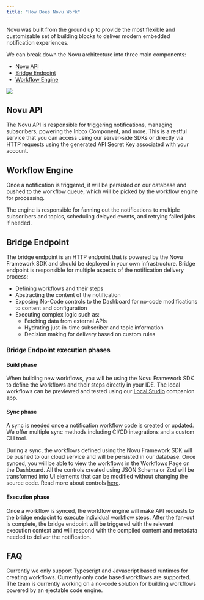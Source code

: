 ```yaml
---
title: "How Does Novu Work"
---
```


Novu was built from the ground up to provide the most flexible and customizable set of building blocks to deliver modern embedded notification experiences.

We can break down the Novu architecture into three main components:

- [Novu API](#novu-api)
- [Bridge Endpoint](#bridge-endpoint)
- [Workflow Engine](#workflow-engine)

<Frame>
  <img src="/images/novu-works.png" />
</Frame>

## Novu API

The Novu API is responsible for triggering notifications, managing subscribers, powering the Inbox Component, and more. 
This is a restful service that you can access using our server-side SDKs or directly via HTTP requests using the generated API Secret Key associated with your account.

## Workflow Engine

Once a notification is triggered, it will be persisted on our database and pushed to the workflow queue, which will be picked by the workflow engine for processing.

The engine is responsible for fanning out the notifications to multiple subscribers and topics, scheduling delayed events, and retrying failed jobs if needed.

## Bridge Endpoint

The bridge endpoint is an HTTP endpoint that is powered by the Novu Framework SDK and should be deployed in your own infrastructure. 
Bridge endpoint is responsible for multiple aspects of the notification delivery process:

- Defining workflows and their steps
- Abstracting the content of the notification
- Exposing No-Code controls to the Dashboard for no-code modifications to content and configuration
- Executing complex logic such as:
  - Fetching data from external APIs
  - Hydrating just-in-time subscriber and topic information
  - Decision making for delivery based on custom rules

### Bridge Endpoint execution phases

#### Build phase

When building new workflows, you will be using the Novu Framework SDK to define the workflows and their steps directly in your IDE. The local workflows can be previewed and tested using our [Local Studio](/workflow/studio) companion app.

#### Sync phase

A sync is needed once a notification workflow code is created or updated. We offer multiple sync methods including CI/CD integrations and a custom CLI tool.

During a sync, the workflows defined using the Novu Framework SDK will be pushed to our cloud service and will be persisted in our database. 
Once synced, you will be able to view the workflows in the Workflows Page on the Dashboard. All the controls created using JSON Schema or Zod will be transformed into UI elements that can be modified without changing the source code. Read more about controls [here](/concepts/controls).

#### Execution phase

Once a workflow is synced, the workflow engine will make API requests to the bridge endpoint to execute individual workflow steps.
After the fan-out is complete, the bridge endpoint will be triggered with the relevant execution context and will respond with the compiled content and metadata needed to deliver the notification.

## FAQ

<AccordionGroup>
  <Accordion title="What languages are supported by the Novu Framework?">
    Currently we only support Typescript and Javascript based runtimes for creating workflows.
  </Accordion>
  <Accordion title="Can I create workflows using the Dashboard without code?">
    Currently only code based workflows are supported. The team is currently working on a no-code solution for building workflows powered by an ejectable code engine.
  </Accordion>
</AccordionGroup>
